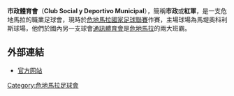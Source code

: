 {{Infobox football club
| clubname  = 市政體育會
| image     = 
| fullname  = Club Social y Deportivo<br> Municipal 
| nickname  = ''Rojos'' (Reds)<br>''El Mimado de la Aficion''<br> (Fans' Pampered Team)<br>''Diablos Rojos''<br> (Red Devils)
| founded   = 1936年5月17日
| ground    = [[Estadio_Manuel_Felipe_Carrera|Estadio Manuel Felipe Carrera]] 
| capacity  = 7,500
| chairman  = [[Gerardo_Villa|Gerardo Villa]]
| manager   = [[Enzo_Trossero|Enzo Trossero]]
| league    = [[危地馬拉國家足球聯賽|危地馬拉國家足球聯賽]]
| season    = 2018
| position  = 春季，第 8 位
| shirtsupplier = DMS Pro
| shirtsponsors = 
| pattern_la1=|pattern_b1=|pattern_ra1=
| leftarm1=FF0000|body1=FF0000|rightarm1=FF0000|shorts1=000099|socks1=FF0000
| pattern_la2=|pattern_b2=|pattern_ra2=
| leftarm2=000099|body2=000099|rightarm2=000099|shorts2=000099|socks2=000099
}}
'''市政體育會'''（'''Club Social y Deportivo Municipal'''），簡稱'''市政'''或'''紅軍'''，是一支危地馬拉的職業足球會，現時於[[危地馬拉國家足球聯賽|危地馬拉國家足球聯賽]]作賽，主場球場為馬堤奧科利斯球場，他們於國內另一支球會[[通訊體育會|通訊體育會]]是[[危地馬拉|危地馬拉]]的兩大班霸。

==外部連結==
*[http://www.rojos.com/ 官方网站] {{Wayback|url=http://www.rojos.com/ |date=20210116152831 }}

{{fc-stub}}

[[Category:危地馬拉足球會|Category:危地馬拉足球會]]